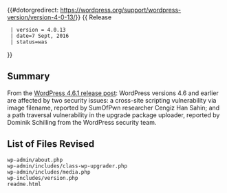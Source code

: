 {{#dotorgredirect: https://wordpress.org/support/wordpress-version/version-4-0-13/}}
{{Languages|
{{en|Version 4.0.13}}
{{ja|Version 4.0.13}}
}}
{{ Release
  | version = 4.0.13
  | date=7 Sept, 2016
  | status=was
}}

== Summary ==
  
From the [https://wordpress.org/news/2016/09/wordpress-4-6-1-security-and-maintenance-release/ WordPress 4.6.1 release post]: WordPress versions 4.6 and earlier are affected by two security issues: a cross-site scripting vulnerability via image filename, reported by SumOfPwn researcher Cengiz Han Sahin; and a path traversal vulnerability in the upgrade package uploader, reported by Dominik Schilling from the WordPress security team.

== List of Files Revised ==
 
<pre>
wp-admin/about.php
wp-admin/includes/class-wp-upgrader.php
wp-admin/includes/media.php
wp-includes/version.php
readme.html
</pre>